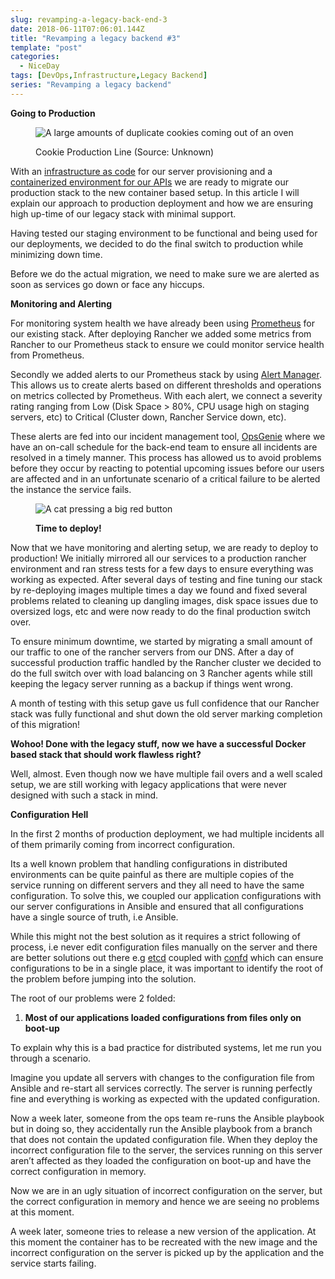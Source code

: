 ```yaml
---
slug: revamping-a-legacy-back-end-3
date: 2018-06-11T07:06:01.144Z
title: "Revamping a legacy backend #3"
template: "post"
categories:
  - NiceDay
tags: [DevOps,Infrastructure,Legacy Backend]
series: "Revamping a legacy backend"
---
```


**Going to Production**

<figure>

![A large amounts of duplicate cookies coming out of an oven](./revamping-a-legacy-back-end-3-0.jpeg)

<figcaption>Cookie Production Line (Source: Unknown)</figcaption>

</figure>

With an [infrastructure as code](https://hackernoon.com/revamping-a-legacy-backend-1-1429a4ce77cb) for our server provisioning and a [containerized environment for our APIs](https://hackernoon.com/revamping-a-legacy-backend-2-56d6c98df1f3) we are ready to migrate our production stack to the new container based setup. In this article I will explain our approach to production deployment and how we are ensuring high up-time of our legacy stack with minimal support.

Having tested our staging environment to be functional and being used for our deployments, we decided to do the final switch to production while minimizing down time.

Before we do the actual migration, we need to make sure we are alerted as soon as services go down or face any hiccups.

**Monitoring and Alerting**

For monitoring system health we have already been using [Prometheus](https://prometheus.io/) for our existing stack. After deploying Rancher we added some metrics from Rancher to our Prometheus stack to ensure we could monitor service health from Prometheus.

Secondly we added alerts to our Prometheus stack by using [Alert Manager](https://prometheus.io/docs/alerting/alertmanager/). This allows us to create alerts based on different thresholds and operations on metrics collected by Prometheus. With each alert, we connect a severity rating ranging from Low (Disk Space > 80%, CPU usage high on staging servers, etc) to Critical (Cluster down, Rancher Service down, etc).

These alerts are fed into our incident management tool, [OpsGenie](https://www.opsgenie.com/) where we have an on-call schedule for the back-end team to ensure all incidents are resolved in a timely manner. This process has allowed us to avoid problems before they occur by reacting to potential upcoming issues before our users are affected and in an unfortunate scenario of a critical failure to be alerted the instance the service fails.

<figure>

![A cat pressing a big red button](./revamping-a-legacy-back-end-3-1.gif)

<figcaption><b>Time to deploy!</b></figcaption>

</figure>

Now that we have monitoring and alerting setup, we are ready to deploy to production! We initially mirrored all our services to a production rancher environment and ran stress tests for a few days to ensure everything was working as expected. After several days of testing and fine tuning our stack by re-deploying images multiple times a day we found and fixed several problems related to cleaning up dangling images, disk space issues due to oversized logs, etc and were now ready to do the final production switch over.

To ensure minimum downtime, we started by migrating a small amount of our traffic to one of the rancher servers from our DNS. After a day of successful production traffic handled by the Rancher cluster we decided to do the full switch over with load balancing on 3 Rancher agents while still keeping the legacy server running as a backup if things went wrong.

A month of testing with this setup gave us full confidence that our Rancher stack was fully functional and shut down the old server marking completion of this migration!

**Wohoo! Done with the legacy stuff, now we have a successful Docker based stack that should work flawless right?**

Well, almost. Even though now we have multiple fail overs and a well scaled setup, we are still working with legacy applications that were never designed with such a stack in mind.

**Configuration Hell**

In the first 2 months of production deployment, we had multiple incidents all of them primarily coming from incorrect configuration.

Its a well known problem that handling configurations in distributed environments can be quite painful as there are multiple copies of the service running on different servers and they all need to have the same configuration. To solve this, we coupled our application configurations with our server configurations in Ansible and ensured that all configurations have a single source of truth, i.e Ansible.

While this might not the best solution as it requires a strict following of process, i.e never edit configuration files manually on the server and there are better solutions out there e.g [etcd](https://github.com/coreos/etcd) coupled with [confd](https://github.com/kelseyhightower/confd) which can ensure configurations to be in a single place, it was important to identify the root of the problem before jumping into the solution.

The root of our problems were 2 folded:

1.  **Most of our applications loaded configurations from files only on boot-up**

To explain why this is a bad practice for distributed systems, let me run you through a scenario.

Imagine you update all servers with changes to the configuration file from Ansible and re-start all services correctly. The server is running perfectly fine and everything is working as expected with the updated configuration.

Now a week later, someone from the ops team re-runs the Ansible playbook but in doing so, they accidentally run the Ansible playbook from a branch that does not contain the updated configuration file. When they deploy the incorrect configuration file to the server, the services running on this server aren’t affected as they loaded the configuration on boot-up and have the correct configuration in memory.

Now we are in an ugly situation of incorrect configuration on the server, but the correct configuration in memory and hence we are seeing no problems at this moment.

A week later, someone tries to release a new version of the application. At this moment the container has to be recreated with the new image and the incorrect configuration on the server is picked up by the application and the service starts failing.
  